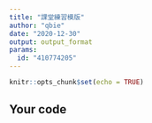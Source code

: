 ---
title: "課堂練習模版"
author: "qbie"
date: "2020-12-30"
output: output_format
params:
  id: "410774205"
---

```{r setup, include=FALSE}
knitr::opts_chunk$set(echo = TRUE)
```

## Your code

```{r}

```

